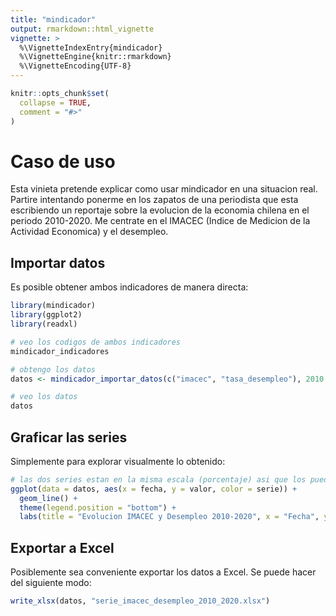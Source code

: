 ```yaml
---
title: "mindicador"
output: rmarkdown::html_vignette
vignette: >
  %\VignetteIndexEntry{mindicador}
  %\VignetteEngine{knitr::rmarkdown}
  %\VignetteEncoding{UTF-8}
---
```


```r
knitr::opts_chunk$set(
  collapse = TRUE,
  comment = "#>"
)
```

# Caso de uso

Esta vinieta pretende explicar como usar mindicador en una situacion real. Partire intentando ponerme en los zapatos de una periodista que esta escribiendo un reportaje sobre la evolucion de la economia chilena en el periodo 2010-2020. Me centrate en el IMACEC (Indice de Medicion de la Actividad Economica) y el desempleo.

## Importar datos

Es posible obtener ambos indicadores de manera directa:
```r
library(mindicador)
library(ggplot2)
library(readxl)

# veo los codigos de ambos indicadores
mindicador_indicadores

# obtengo los datos
datos <- mindicador_importar_datos(c("imacec", "tasa_desempleo"), 2010:2020)

# veo los datos
datos
```

## Graficar las series

Simplemente para explorar visualmente lo obtenido:
```r
# las dos series estan en la misma escala (porcentaje) asi que los puedo dejar en un mismo grafico
ggplot(data = datos, aes(x = fecha, y = valor, color = serie)) +
  geom_line() +
  theme(legend.position = "bottom") +
  labs(title = "Evolucion IMACEC y Desempleo 2010-2020", x = "Fecha", y = "Porcentaje")
```

## Exportar a Excel

Posiblemente sea conveniente exportar los datos a Excel. Se puede hacer del siguiente modo:
```r
write_xlsx(datos, "serie_imacec_desempleo_2010_2020.xlsx")
```
